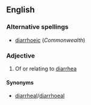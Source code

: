 ==English==

===Alternative spellings===
*[[diarrhoeic]] (''Commonwealth'')

===Adjective===
{{en-adj}}

# Of or relating to [[diarrhea]]

====Synonyms====
*[[diarrheal]]/[[diarrhoeal]]
